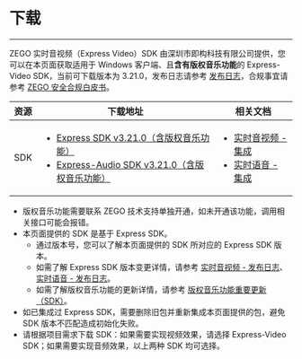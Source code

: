 # 下载

- - -

ZEGO 实时音视频（Express Video）SDK 由深圳市即构科技有限公司提供，您可以在本页面获取适用于 Windows 客户端、且**含有版权音乐功能**的 Express-Video SDK，当前可下载版本为 3.21.0，发布日志请参考 [发布日志](./introduction/release-notes.mdx)，合规事宜请参考 [ZEGO 安全合规白皮书](https://doc-zh.zego.im/policies-and-agreements/zego-security-and-compliance-white-paper)。

| 资源 | 下载地址 | 相关文档|
| ---- | ----| ------ |
| SDK  | <ul><li>[Express SDK v3.21.0（含版权音乐功能）](https://artifact-sdk.zego.im/copyrighted_music/express/video/ZegoExpressVideo-win-shared-cpp.zip)</li><li>[Express-Audio SDK v3.21.0（含版权音乐功能）](https://artifact-sdk.zego.im/copyrighted_music/express/audio/ZegoExpressAudio-win-shared-cpp.zip)</li></ul> | <ul><li>[实时音视频 - 集成](./quick-starts/integrate-the-sdk/express-video.mdx)</li><li>[实时语音 - 集成](./quick-starts/integrate-the-sdk/express-voice.mdx) </li></ul> | 
<Note title="说明">

- 版权音乐功能需要联系 ZEGO 技术支持单独开通，如未开通该功能，调用相关接口可能会报错。
- 本页面提供的 SDK 是基于 Express SDK。
    - 通过版本号，您可以了解本页面提供的 SDK 所对应的 Express SDK 版本。
    - 如需了解 Express SDK 版本变更详情，请参考 [实时音视频 - 发布日志](/real-time-video-windows-cpp/client-sdk/release-notes)、[实时语音 - 发布日志](/real-time-video-windows-cpp/client-sdk/release-notes)。
    - 如需了解版权音乐功能的更新详情，请参考 [版权音乐功能重要更新（SDK）](./introduction/release-notes.mdx)。
- 如已集成过 Express SDK，需要删除旧包并重新集成本页面提供的包，避免 SDK 版本不匹配造成初始化失败。
- 请根据项目需求下载 SDK：如果需要实现视频效果，请选择 Express-Video SDK；如果需要实现音频效果，以上两种 SDK 均可选择。 
  
</Note>
